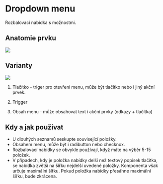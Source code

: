 

<Meta title="2. Guideline/Dropdown menu (design + vývoj)" /> 


# Dropdown menu

Rozbalovací nabídka s možnostmi.

  

## Anatomie prvku
<img src="https://via.placeholder.com/468x400?text=Ukázka dropdown menu popis částí" />

## Varianty
<img src="https://via.placeholder.com/468x400?text=Desktop a mobile" />

1.  Tlačítko - triger pro otevření menu, může být tlačítko nebo i jiný akční prvek.
    
2.  Trigger
    
3.  Obsah menu - může obsahovat text i akční prvky (odkazy + tlačítka)
    

  

## Kdy a jak používat 

- U dlouhých seznamů seskupte související položky.
- Obsahem menu, může být i radibutton nebo checknox.
- Rozbalovací nabídky se obvykle používají, když máte na výběr 5-15 položek.
- V případech, kdy je položka nabídky delší než textový popisek tlačítka, se nabídka zvětší na šířku nejdelší uvedené položky. Komponenta však určuje maximální šířku. Pokud položka nabídky přesáhne maximální šířku, bude zkrácena.